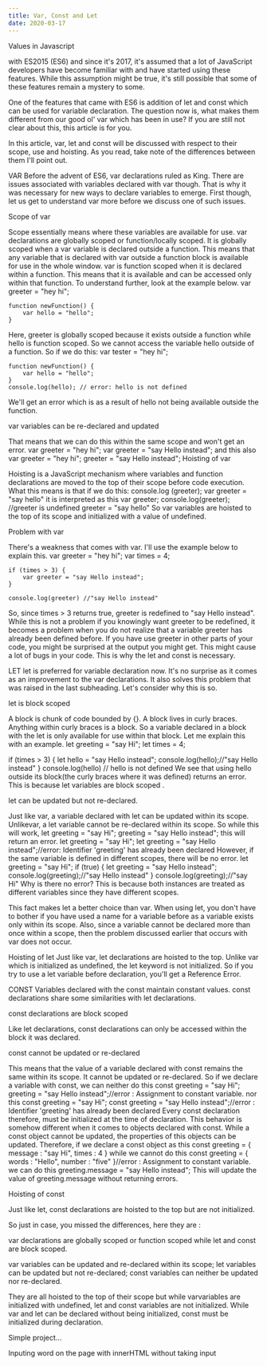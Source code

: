 ```yaml
---
title: Var, Const and Let
date: 2020-03-17
---
```


Values in Javascript

with ES2015 (ES6) and since it's 2017, it's assumed that a lot of JavaScript developers have become familiar with and have started using these features. While this assumption might be true, it's still possible that some of these features remain a mystery to some.

One of the features that came with ES6 is addition of let and const which can be used for variable declaration. The question now is, what makes them different from our good ol' var which has been in use? If you are still not clear about this, this article is for you.

In this article, var, let and const will be discussed with respect to their scope, use and hoisting. As you read, take note of the differences between them I'll point out.

VAR
Before the advent of ES6, var declarations ruled as King. There are issues associated with variables declared with var though. That is why it was necessary for new ways to declare variables to emerge. First though, let us get to understand var more before we discuss one of such issues.

Scope of var

Scope essentially means where these variables are available for use. var declarations are globally scoped or function/locally scoped. It is globally scoped when a var variable is declared outside a function. This means that any variable that is declared with var outside a function block is available for use in the whole window. var is function scoped when it is declared within a function. This means that it is available and can be accessed only within that function.
To understand further, look at the example below.
    var greeter = "hey hi";

    function newFunction() {
        var hello = "hello";
    }
Here, greeter is globally scoped because it exists outside a function while hello is function scoped. So we cannot access the variable hello outside of a function. So if we do this:
    var tester = "hey hi";

    function newFunction() {
        var hello = "hello";
    }
    console.log(hello); // error: hello is not defined
We'll get an error which is as a result of hello not being available outside the function.

var variables can be re-declared and updated

That means that we can do this within the same scope and won't get an error.
    var greeter = "hey hi";
    var greeter = "say Hello instead";
and this also
    var greeter = "hey hi";
    greeter = "say Hello instead";
Hoisting of var

Hoisting is a JavaScript mechanism where variables and function declarations are moved to the top of their scope before code execution. What this means is that if we do this:
    console.log (greeter);
    var greeter = "say hello"
it is interpreted as this
    var greeter;
    console.log(greeter); //greeter is undefined
    greeter = "say hello"
So var variables are hoisted to the top of its scope and initialized with a value of undefined.

Problem with var

There's a weakness that comes with var. I'll use the example below to explain this.
    var greeter = "hey hi";
    var times = 4;

    if (times > 3) {
        var greeter = "say Hello instead"; 
    }

    console.log(greeter) //"say Hello instead"
So, since times > 3 returns true, greeter is redefined to "say Hello instead". While this is not a problem if you knowingly want greeter to be redefined, it becomes a problem when you do not realize that a variable greeter has already been defined before. 
If you have use greeter in other parts of your code, you might be surprised at the output you might get. This might cause a lot of bugs in your code. This is why the let and const is necessary.

LET
let is preferred for variable declaration now. It's no surprise as it comes as an improvement to the var declarations. It also solves this problem that was raised in the last subheading. Let's consider why this is so.

let is block scoped

A block is chunk of code bounded by {}. A block lives in curly braces. Anything within curly braces is a block. So a variable declared in a block with the let is only available for use within that block. Let me explain this with an example.
   let greeting = "say Hi";
   let times = 4;

   if (times > 3) {
        let hello = "say Hello instead";
        console.log(hello);//"say Hello instead"
    }
   console.log(hello) // hello is not defined
We see that using hello outside its block(the curly braces where it was defined) returns an error. This is because let variables are block scoped .

let can be updated but not re-declared.

Just like var, a variable declared with let can be updated within its scope. Unlikevar, a let variable cannot be re-declared within its scope. So while this will work,
    let greeting = "say Hi";
    greeting = "say Hello instead";
this will return an error.
    let greeting = "say Hi";
    let greeting = "say Hello instead";//error: Identifier 'greeting' has already been declared
However, if the same variable is defined in different scopes, there will be no error.
    let greeting = "say Hi";
    if (true) {
        let greeting = "say Hello instead";
        console.log(greeting);//"say Hello instead"
    }
    console.log(greeting);//"say Hi"
Why is there no error? This is because both instances are treated as different variables since they have different scopes.

This fact makes let a better choice than var. When using let, you don't have to bother if you have used a name for a variable before as a variable exists only within its scope. Also, since a variable cannot be declared more than once within a scope, then the problem discussed earlier that occurs with var does not occur.

Hoisting of let
Just like var, let declarations are hoisted to the top. Unlike var which is initialized as undefined, the let keyword is not initialized. So if you try to use a let variable before declaration, you'll get a Reference Error.

CONST
Variables declared with the const maintain constant values. const declarations share some similarities with let declarations.

const declarations are block scoped

Like let declarations, const declarations can only be accessed within the block it was declared.

const cannot be updated or re-declared

This means that the value of a variable declared with const remains the same within its scope. It cannot be updated or re-declared. So if we declare a variable with const, we can neither do this
    const greeting = "say Hi";
    greeting = "say Hello instead";//error : Assignment to constant variable. 
nor this
    const greeting = "say Hi";
    const greeting = "say Hello instead";//error : Identifier 'greeting' has already been declared
Every const declaration therefore, must be initialized at the time of declaration.
This behavior is somehow different when it comes to objects declared with const. While a const object cannot be updated, the properties of this objects can be updated. Therefore, if we declare a const object as this
    const greeting = {
        message : "say Hi",
        times : 4
    }
while we cannot do this
    const greeting = {
        words : "Hello",
        number : "five"
    }//error :  Assignment to constant variable.
we can do this
    greeting.message = "say Hello instead";
This will update the value of greeting.message without returning errors.

Hoisting of const

Just like let, const declarations are hoisted to the top but are not initialized.

So just in case, you missed the differences, here they are :

var declarations are globally scoped or function scoped while let and const are block scoped.

var variables can be updated and re-declared within its scope; let variables can be updated but not re-declared; const variables can neither be updated nor re-declared.

They are all hoisted to the top of their scope but while varvariables are initialized with undefined, let and const variables are not initialized.
While var and let can be declared without being initialized, const must be initialized during declaration.


Simple project...


Inputing word on the page with innerHTML without taking input




